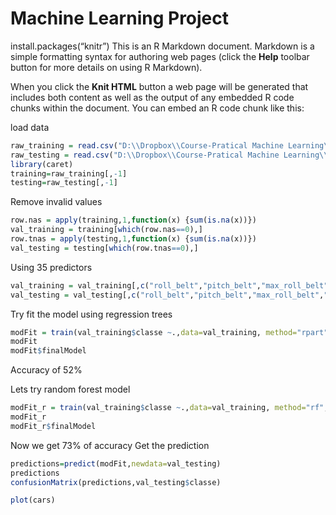 Machine Learning Project
========================================================

install.packages("knitr")
This is an R Markdown document. Markdown is a simple formatting syntax for authoring web pages (click the **Help** toolbar button for more details on using R Markdown).

When you click the **Knit HTML** button a web page will be generated that includes both content as well as the output of any embedded R code chunks within the document. You can embed an R code chunk like this:

load data

```r
raw_training = read.csv("D:\\Dropbox\\Course-Pratical Machine Learning\\Project\\pml-training.csv")
raw_testing = read.csv("D:\\Dropbox\\Course-Pratical Machine Learning\\Project\\pml-testing.csv")
library(caret)
training=raw_training[,-1]
testing=raw_testing[,-1]
```
Remove invalid values
```r
row.nas = apply(training,1,function(x) {sum(is.na(x))})
val_training = training[which(row.nas==0),]
row.tnas = apply(testing,1,function(x) {sum(is.na(x))})
val_testing = testing[which(row.tnas==0),]
```
Using 35 predictors

```r
val_training = val_training[,c("roll_belt","pitch_belt","max_roll_belt","max_picth_belt","max_yaw_belt","min_roll_belt","min_pitch_belt","amplitude_yaw_belt","var_total_accel_belt","avg_roll_belt","var_roll_belt","avg_pitch_belt","var_pitch_belt","avg_yaw_belt","var_yaw_belt","roll_arm","pitch_arm","yaw_arm","total_accel_arm","var_accel_arm","avg_roll_arm","var_roll_arm","avg_pitch_arm","max_roll_arm","max_picth_arm","min_roll_arm","min_pitch_arm","amplitude_roll_arm","amplitude_pitch_arm","amplitude_yaw_arm","max_roll_dumbbell","max_picth_dumbbell","min_roll_dumbbell","min_pitch_dumbbell","var_accel_dumbbell","classe")]
val_testing = val_testing[,c("roll_belt","pitch_belt","max_roll_belt","max_picth_belt","max_yaw_belt","min_roll_belt","min_pitch_belt","amplitude_yaw_belt","var_total_accel_belt","avg_roll_belt","var_roll_belt","avg_pitch_belt","var_pitch_belt","avg_yaw_belt","var_yaw_belt","roll_arm","pitch_arm","yaw_arm","total_accel_arm","var_accel_arm","avg_roll_arm","var_roll_arm","avg_pitch_arm","max_roll_arm","max_picth_arm","min_roll_arm","min_pitch_arm","amplitude_roll_arm","amplitude_pitch_arm","amplitude_yaw_arm","max_roll_dumbbell","max_picth_dumbbell","min_roll_dumbbell","min_pitch_dumbbell","var_accel_dumbbell","classe")]
```
Try fit the model using regression trees

```r
modFit = train(val_training$classe ~.,data=val_training, method="rpart")
modFit
modFit$finalModel
```
Accuracy of 52%

Lets try random forest model

```r
modFit_r = train(val_training$classe ~.,data=val_training, method="rf",prox=T)
modFit_r
modFit_r$finalModel
```
Now we get 73% of accuracy
Get the prediction

```r
predictions=predict(modFit,newdata=val_testing)
predictions
confusionMatrix(predictions,val_testing$classe)
```




```r
plot(cars)
```

